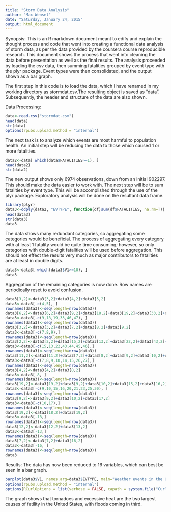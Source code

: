 ```yaml
---
title: "Storm Data Analysis"
author: "Max Wensel"
date: "Saturday, January 24, 2015"
output: html_document
---
```

Synopsis:
This is an R markdown document meant to edify and explain the thought process and code that went into creating a functional data analysis of storm data, as per the data provided by the coursera course reproducible research. This document shows the process that went into cleaning the data before presentation as well as the final results. The analysis proceeded by loading the csv data, then summing fatalities grouped by event type with the plyr package. Event types were then consolidated, and the output shown as a bar graph.


The first step in this code is to load the data, which I have renamed in my working directory as stormdat.csv.The resulting object is saved as "data". Subsequently, the header and structure of the data are also shown.


Data Processing:
```r
data<-read.csv("stormdat.csv")
head(data)
str(data)
options(rpubs.upload.method = "internal")
```


The next task is to analyze which events are most harmful to population health.
An initial step will be reducing the data to those which caused 1 or more fatalities.
```r
data2<-data[ which(data$FATALITIES>=1), ]
head(data2)
str(data2)
```
The new output shows only 6974 observations, down from an initial 902297. This should make the data easier to work with. The next step will be to sum fatalities by event type. This will be accomplished through the use of the plyr package. Exploratory analysis will be done on the resultant data frame.

```r
library(plyr)
data3<-ddply(data2, "EVTYPE", function(df)sum(df$FATALITIES, na.rm=T))
head(data3)
str(data3)
data3
```
The data shows many redundant categories, so aggregating some categories would be beneficial. The process of aggregating every category with at least 1 fatality would be quite time consuming; however, so only categories with double-digit fatalities will be used before aggregation. This should not effect the results very much as major contributors to fatalities are at least in double  digits.

```r
data3<-data3[ which(data3$V1>=10), ]
data3
```
Aggregation of the remaining categories is now done. Row names are periodically reset to avoid confusion. 

```r
data3[3,2]<-data3[3,2]+data3[4,2]+data3[5,2]
data3<-data3[-c(4,5), ]
rownames(data3)<-seq(length=nrow(data3))
data3[6,2]<-data3[6,2]+data3[9,2]+data3[18,2]+data3[19,2]+data3[33,2]+data3[46,2]+data3[47,2]
data3<-data3[-c(9,18,19,33,46,47), ]
rownames(data3)<-seq(length=nrow(data3))
data3[3,2]<-data3[3,2]+data3[7,2]+data3[8,2]+data3[9,2]
data3<-data3[-c(7,8,9),]
rownames(data3)<-seq(length=nrow(data3))
data3[2,2]<-data3[2,2]+data3[15,2]+data3[13,2]+data3[22,2]+data3[43,2]+data3[44,2]+data3[45,2]+data3[46,2]
data3<-data3[-c(15,13,22,43,44,45,46),]
rownames(data3)<-seq(length=nrow(data3))
data3[11,2]<-data3[11,2]+data3[7,2]+data3[8,2]+data3[9,2]+data3[10,2]+data3[14,2]+data3[15,2]+data3[26,2]+data3[27,2]
data3<-data3[-c(7,8,9,10,14,15,26,27),]
rownames(data3)<-seq(length=nrow(data3))
data3[4,2]<-data3[4,2]+data3[8,2]
data3<-data3[-8, ]
rownames(data3)<-seq(length=nrow(data3))
data3[19,2]<-data3[19,2]+data3[9,2]+data3[10,2]+data3[15,2]+data3[16,2]+data3[20,2]+data3[21,2]+data3[23,2]+data3[25,2]+data3[30,2]
data3<-data3[-c(9,10,15,16,20,21,23,25,30), ]
rownames(data3)<-seq(length=nrow(data3))
data3[9,2]<-data3[9,2]+data3[10,2]+data3[17,2]
data3<-data3[-c(10,17),]
rownames(data3)<-seq(length=nrow(data3))
data3[19,2]<-data3[18,2]+data3[19,2]
data3<-data3[-18,]
rownames(data3)<-seq(length=nrow(data3))
data3[12,2]<-data3[12,2]+data3[13,2]
data3<-data3[-13,]
rownames(data3)<-seq(length=nrow(data3))
data3[7,2]<-data3[7,2]+data3[16,2]
data3<-data3[-16, ]
rownames(data3)<-seq(length=nrow(data3))
data3
```


Results:
The data has now been reduced to 16 variables, which can best be seen in a bar graph.

```r
barplot(data3$V1, names.arg=data3$EVTYPE, main="Weather events in the US as measured by fatalities", las=2, col="blue")
options(rpubs.upload.method = "internal")
options(RCurlOptions = list(verbose = FALSE, capath = system.file("CurlSSL", "cacert.pem", package = "RCurl"), ssl.verifypeer = FALSE))
```


The graph shows that tornadoes and excessive heat are the two largest causes of fatility in the United States, with floods coming in third. 
